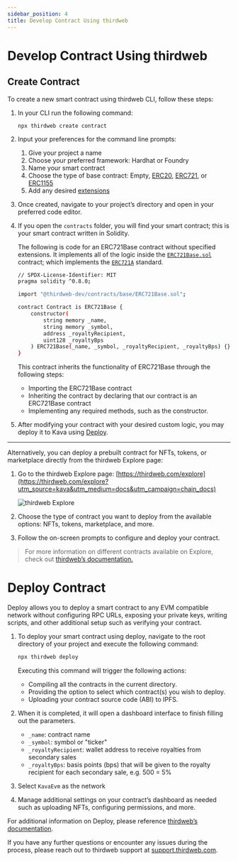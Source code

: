 ```yaml
---
sidebar_position: 4
title: Develop Contract Using thirdweb
---
```


# Develop Contract Using thirdweb

## Create Contract

To create a new smart contract using thirdweb CLI, follow these steps:

1. In your CLI run the following command:

   ```
   npx thirdweb create contract
   ```

2. Input your preferences for the command line prompts:
   1. Give your project a name
   2. Choose your preferred framework: Hardhat or Foundry
   3. Name your smart contract
   4. Choose the type of base contract: Empty, [ERC20](https://portal.thirdweb.com/solidity/base-contracts/erc20base?utm_source=kava&utm_medium=docs&utm_campaign=chain_docs), [ERC721](https://portal.thirdweb.com/solidity/base-contracts/erc721base?utm_source=kava&utm_medium=docs&utm_campaign=chain_docs), or [ERC1155](https://portal.thirdweb.com/solidity/base-contracts/erc1155base?utm_source=kava&utm_medium=docs&utm_campaign=chain_docs)
   5. Add any desired [extensions](https://portal.thirdweb.com/solidity/extensions?utm_source=kava&utm_medium=docs&utm_campaign=chain_docs)
3. Once created, navigate to your project’s directory and open in your preferred code editor.
4. If you open the `contracts` folder, you will find your smart contract; this is your smart contract written in Solidity.

   The following is code for an ERC721Base contract without specified extensions. It implements all of the logic inside the [`ERC721Base.sol`](https://github.com/thirdweb-dev/contracts/blob/main/contracts/base/ERC721Base.sol) contract; which implements the [`ERC721A`](https://github.com/thirdweb-dev/contracts/blob/main/contracts/eip/ERC721A.sol) standard.

   ```bash
   // SPDX-License-Identifier: MIT
   pragma solidity ^0.8.0;

   import "@thirdweb-dev/contracts/base/ERC721Base.sol";

   contract Contract is ERC721Base {
       constructor(
           string memory _name,
           string memory _symbol,
           address _royaltyRecipient,
           uint128 _royaltyBps
       ) ERC721Base(_name, _symbol, _royaltyRecipient, _royaltyBps) {}
   }
   ```

   This contract inherits the functionality of ERC721Base through the following steps:

   - Importing the ERC721Base contract
   - Inheriting the contract by declaring that our contract is an ERC721Base contract
   - Implementing any required methods, such as the constructor.

5. After modifying your contract with your desired custom logic, you may deploy it to Kava using [Deploy](https://portal.thirdweb.com/deploy?utm_source=kava&utm_medium=docs&utm_campaign=chain_docs).

---

Alternatively, you can deploy a prebuilt contract for NFTs, tokens, or marketplace directly from the thirdweb Explore page:

1. Go to the thirdweb Explore page: [https://thirdweb.com/explore](https://thirdweb.com/explore?utm_source=kava&utm_medium=docs&utm_campaign=chain_docs)

   ![thirdweb Explore](/img/thirdweb-explore.png)

2. Choose the type of contract you want to deploy from the available options: NFTs, tokens, marketplace, and more.
3. Follow the on-screen prompts to configure and deploy your contract.

> For more information on different contracts available on Explore, check out [thirdweb’s documentation.](https://portal.thirdweb.com/pre-built-contracts?utm_source=kava&utm_medium=docs&utm_campaign=chain_docs)

# Deploy Contract

Deploy allows you to deploy a smart contract to any EVM compatible network without configuring RPC URLs, exposing your private keys, writing scripts, and other additional setup such as verifying your contract.

1. To deploy your smart contract using deploy, navigate to the root directory of your project and execute the following command:

   ```bash
   npx thirdweb deploy
   ```

   Executing this command will trigger the following actions:

   - Compiling all the contracts in the current directory.
   - Providing the option to select which contract(s) you wish to deploy.
   - Uploading your contract source code (ABI) to IPFS.

2. When it is completed, it will open a dashboard interface to finish filling out the parameters.
   - `_name`: contract name
   - `_symbol`: symbol or "ticker"
   - `_royaltyRecipient`: wallet address to receive royalties from secondary sales
   - `_royaltyBps`: basis points (bps) that will be given to the royalty recipient for each secondary sale, e.g. 500 = 5%
3. Select `KavaEvm` as the network
4. Manage additional settings on your contract’s dashboard as needed such as uploading NFTs, configuring permissions, and more.

For additional information on Deploy, please reference [thirdweb’s documentation](https://portal.thirdweb.com/deploy?utm_source=kava&utm_medium=docs&utm_campaign=chain_docs).

If you have any further questions or encounter any issues during the process, please reach out to thirdweb support at [support.thirdweb.com](http://support.thirdweb.com/?utm_source=kava&utm_medium=docs&utm_campaign=chain_docs).
